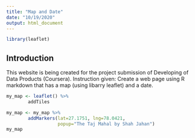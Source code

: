 ```yaml
---
title: "Map and Date"
date: "10/19/2020"
output: html_document
---
```


```r
library(leaflet)
```

## Introduction
This website is being created for the project submission of Developing of Data Products (Coursera).
Instruction given: Create a web page using R markdown that has a map (using libarry leaflet) and a date.

```r
my_map <- leaflet() %>%
        addTiles

my_map <- my_map %>%
        addMarkers(lat=27.1751, lng=78.0421,
                   popup="The Taj Mahal by Shah Jahan")
my_map
```
